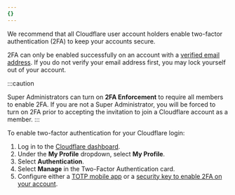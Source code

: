 ```yaml
---
{}
---
```


We recommend that all Cloudflare user account holders enable two-factor authentication (2FA) to keep your accounts secure.

2FA can only be enabled successfully on an account with a [verified email address](/fundamentals/setup/account/verify-email-address/). If you do not verify your email address first, you may lock yourself out of your account.

:::caution

Super Administrators can turn on **2FA Enforcement** to require all members to enable 2FA. If you are not a Super Administrator, you will be forced to turn on 2FA prior to accepting the invitation to join a Cloudflare account as a member.
:::

To enable two-factor authentication for your Cloudflare login:

1. Log in to the [Cloudflare dashboard](https://dash.cloudflare.com/login).
2. Under the **My Profile** dropdown, select **My Profile**.
3. Select **Authentication**.
4. Select **Manage** in the Two-Factor Authentication card.
5. Configure either a [TOTP mobile app](/fundamentals/setup/account/account-security/2fa/#configure-totp-mobile-application-authentication-for-two-factor-cloudflare-login) or a [security key to enable 2FA on your account](/fundamentals/setup/account/account-security/2fa/#configure-security-key-authentication-for-two-factor-cloudflare-login).
